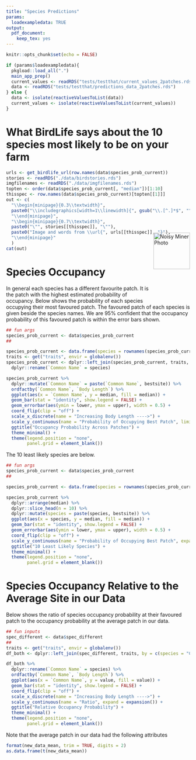 ```yaml
---
title: "Species Predictions"
params:
  loadexampledata: TRUE
output: 
  pdf_document: 
    keep_tex: yes
---
```


```r
knitr::opts_chunk$set(echo = FALSE)
```

```r
if (params$loadexampledata){
  pkgload::load_all(".")
  main_app_prep()
  current_values <- readRDS("tests/testthat/current_values_2patches.rds")
  data <- readRDS("tests/testthat/predictions_data_2patches.rds")
} else {
  data <- isolate(reactiveValuesToList(data))
  current_values <- isolate(reactiveValuesToList(current_values))
}
```

# What BirdLife says about the 10 species most likely to be on your farm
```r
urls <- get_birdlife_url(row.names(data$species_prob_current))
stories <- readRDS("./data/birdstories.rds")
imgfilenames <- readRDS("./data/imgfilenames.rds")
topten <- order(data$species_prob_current[, "median"])[1:10]
thisspec <- row.names(data$species_prob_current)[topten[[1]]]
out <- c(
  "\\begin{minipage}{0.3\\textwidth}",
  paste0("\\includegraphics[width=1\\linewidth]{", gsub("\\.[^.]*$", "", imgfilenames[[thisspec]]), "}"),
  "\\end{minipage}",
  "\\begin{minipage}{0.7\\textwidth}",
  paste0("\"", stories[[thisspec]], "\""),
  paste0("Image and words from \\url{", urls[[thisspec]], "}"),
  "\\end{minipage}"
  )
cat(out)
```



\begin{minipage}{0.3\textwidth}
```r
# url <- "https://images.ala.org.au/image/proxyImageThumbnailLarge?imageId=37e23d13-9cd2-465f-ab87-9a79b641752a"
# download.file(url, destfile = "img.jpg")
knitr::include_graphics("img.jpg")
```
\end{minipage}
\begin{minipage}{0.7\textwidth}
"Noisy Miners are particularly pugnacious honeyeaters. They noisily defend their ‘patch’ of trees from other birds, especially other species of honeyeaters which may be seen as competitors for the food resources, and these are vigorously chased away. Many other small birds are also driven from the area, and sometimes miners will even chase after cormorants or herons that may fly past, or harass them mercilessly if they perch somewhere in the miners’ territory. Because of this aggressive behaviour, areas inhabited by Noisy Miners often support few other birds."
 \end{minipage}
<div style= "float:right;position: relative; top: -80px;">
<img src="https://images.ala.org.au/image/proxyImageThumbnailLarge?imageId=37e23d13-9cd2-465f-ab87-9a79b641752a" alt="Noisy Miner Photo" width=100 height=100>
</div>

# Species Occupancy
In general each species has a different favourite patch.
It is the patch with the highest estimated probability of occupancy.
Below shows the probability of each species occupying their most favoured patch.
The favoured patch of each species is given beside the species names.
We are 95% confident that the occupancy probability of this favoured patch is within the error bars shown.

```r
## fun args
species_prob_current <- data$species_prob_current
##

species_prob_current <- data.frame(species = rownames(species_prob_current), species_prob_current)
traits <- get("traits", envir = globalenv())
species_prob_current <- dplyr::left_join(species_prob_current, traits, by = c(species = "Common Name")) %>%
  dplyr::rename(`Common Name` = species)

species_prob_current %>%
  dplyr::mutate(`Common Name` = paste(`Common Name`, bestsite)) %>%
  ordfactby(`Common Name`, `Body Length`) %>%
  ggplot(aes(x = `Common Name`, y = median, fill = median)) +
  geom_bar(stat = "identity", show.legend = FALSE) +
  geom_errorbar(aes(ymin = lower, ymax = upper), width = 0.5) +
  coord_flip(clip = "off") +
  scale_x_discrete(name = "Increasing Body Length ---->") +
  scale_y_continuous(name = "Probability of Occupying Best Patch", limits = c(0, 1), expand = expansion()) +
  ggtitle("Occupancy Probability Across Patches") +
  theme_minimal() +
  theme(legend.position = "none",
        panel.grid = element_blank())
```

The 10 least likely species are below.

```r
## fun args
species_prob_current <- data$species_prob_current
##

species_prob_current <- data.frame(species = rownames(species_prob_current), species_prob_current)

species_prob_current %>%
  dplyr::arrange(median) %>%
  dplyr::slice_head(n = 10) %>%
  dplyr::mutate(species = paste(species, bestsite)) %>%
  ggplot(aes(x = species, y = median, fill = median)) +
  geom_bar(stat = "identity", show.legend = FALSE) +
  geom_errorbar(aes(ymin = lower, ymax = upper), width = 0.5) +
  coord_flip(clip = "off") +
  scale_y_continuous(name = "Probability of Occupying Best Patch", expand = expansion()) +
  ggtitle("10 Least Likely Species") +
  theme_minimal() +
  theme(legend.position = "none",
        panel.grid = element_blank())
```

\newpage
# Species Occupancy Relative to the Average Site in our Data
Below shows the ratio of species occupancy probability at their favoured patch to the occupancy probability at the average patch in our data.

```r
## fun inputs
spec_different <- data$spec_different
##
traits <- get("traits", envir = globalenv())
df_both <- dplyr::left_join(spec_different, traits, by = c(species = "Common Name"))

df_both %>%
  dplyr::rename(`Common Name` = species) %>%
  ordfactby(`Common Name`, `Body Length`) %>%
  ggplot(aes(x = `Common Name`, y = value, fill = value)) +
  geom_bar(stat = "identity", show.legend = FALSE) +
  coord_flip(clip = "off") +
  scale_x_discrete(name = "Increasing Body Length ---->") +
  scale_y_continuous(name = "Ratio", expand = expansion()) +
  ggtitle("Relative Occupancy Probability") +
  theme_minimal() +
  theme(legend.position = "none",
        panel.grid = element_blank())
```

Note that the average patch in our data had the following attributes
```r
format(new_data_mean, trim = TRUE, digits = 2)
as.data.frame(t(new_data_mean))
```









